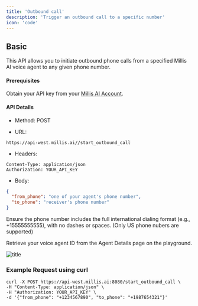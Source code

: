 ```yaml
---
title: 'Outbound call'
description: 'Trigger an outbound call to a specific number'
icon: 'code'
---
```


## Basic

This API allows you to initiate outbound phone calls from a specified Millis AI voice agent to any given phone number.

#### Prerequisites

Obtain your API key from your [Millis AI Account](https://app.millis.ai/settings/keys).

#### API Details

- Method: POST

- URL:
```console
https://api-west.millis.ai//start_outbound_call
```

- Headers:
```console
Content-Type: application/json
Authorization: YOUR_API_KEY
```
- Body:

```json
{
  "from_phone": "one of your agent's phone number",
  "to_phone": "receiver's phone number"
}
```

<Tip>

Ensure the phone number includes the full international dialing format (e.g., +15555555555), with no dashes or spaces. (Only US phone nubers are supported)

Retrieve your voice agent ID from the Agent Details page on the playground.

![title](/images/get-agent-id.png)

</Tip>

### Example Request using curl

```console
curl -X POST https://api-west.millis.ai:8080/start_outbound_call \
-H "Content-Type: application/json" \
-H "Authorization: YOUR_API_KEY" \
-d '{"from_phone": "+1234567890", "to_phone": "+1987654321"}'
```